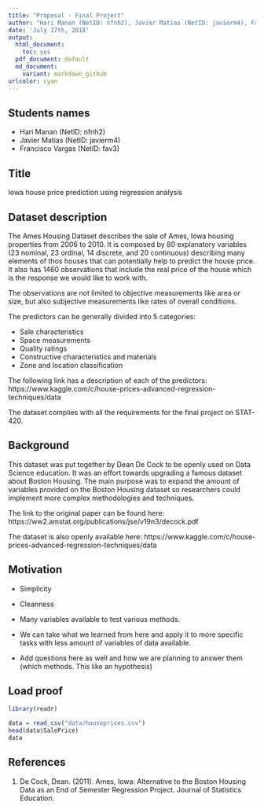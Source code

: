```yaml
---
title: "Proposal - Final Project"
author: "Hari Manan (NetID: nfnh2), Javier Matias (NetID: javierm4), Francisco Vargas Piedra (NetID: fav3)"
date: 'July 17th, 2018'
output:
  html_document: 
    toc: yes
  pdf_document: default
  md_document:
    variant: markdown_github
urlcolor: cyan
---
```


## Students names

- Hari Manan (NetID: nfnh2)
- Javier Matias (NetID: javierm4)
- Francisco Vargas (NetID: fav3)

## Title

Iowa house price prediction using regression analysis

## Dataset description

The Ames Housing Dataset describes the sale of Ames, Iowa housing properties from 2006 to 2010. It is composed by 80 explanatory variables (23 nominal, 23 ordinal, 14 discrete, and 20 continuous) describing many elements of thos houses that can potentially help to predict the house price. It also has 1460 observations that include the real price of the house which is the response we would like to work with.

The observations are not limited to objective measurements like area or size, but also subjective measurements like rates of overall conditions.

The predictors can be generally divided into 5 categories:

- Sale characteristics
- Space measurements
- Quality ratings
- Constructive characteristics and materials
- Zone and location classification

The following link has a description of each of the predictors: https://www.kaggle.com/c/house-prices-advanced-regression-techniques/data

The dataset complies with all the requirements for the final project on STAT-420.

## Background

This dataset was put together by Dean De Cock to be openly used on Data Science education. It was an effort towards upgrading a famous dataset about Boston Housing. The main purpose was to expand the amount of variables provided on the Boston Housing dataset so researchers could implement more complex methodologies and techniques.

The link to the original paper can be found here: https://ww2.amstat.org/publications/jse/v19n3/decock.pdf

The dataset is also openly available here: https://www.kaggle.com/c/house-prices-advanced-regression-techniques/data

## Motivation

- Simplicity
- Cleanness
- Many variables available to test various methods.
- We can take what we learned from here and apply it to more specific tasks with less amount of variables of data available.

- Add questions here as well and how we are planning to answer them (which methods. This like an hypothesis)

## Load proof

```r
library(readr)

data = read_csv("data/houseprices.csv")
head(data$SalePrice)
data
```


## References

1. De Cock, Dean. (2011). Ames, Iowa: Alternative to the Boston Housing Data as an End of Semester Regression Project. Journal of Statistics Education.